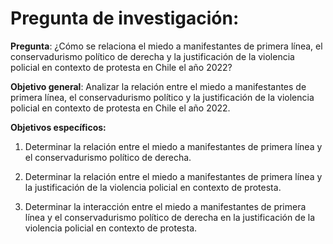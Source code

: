 # Pregunta de investigación:

**Pregunta**: ¿Cómo se relaciona el miedo a manifestantes de primera línea, el conservadurismo político de derecha y la justificación de la violencia policial en contexto de protesta en Chile el año 2022?

**Objetivo general**: Analizar la relación entre el miedo a manifestantes de primera línea, el conservadurismo político y la justificación de la violencia policial en contexto de protesta en Chile el año 2022. 

**Objetivos específicos:** 

1.	Determinar la relación entre el miedo a manifestantes de primera línea y el conservadurismo político de derecha.

2.	Determinar la relación entre el miedo a manifestantes de primera línea y la justificación de la violencia policial en contexto de protesta.

3.	Determinar la interacción entre el miedo a manifestantes de primera línea y el conservadurismo político de derecha en la justificación de la violencia policial en contexto de protesta.

